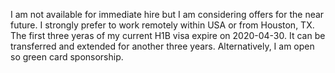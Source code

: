I am not available for immediate hire but I am considering offers for the near future. I strongly prefer to work remotely within USA or from Houston, TX. The first three yeras of my current H1B visa expire on 2020-04-30. It can be transferred and extended for another three years. Alternatively, I am open so green card sponsorship.
